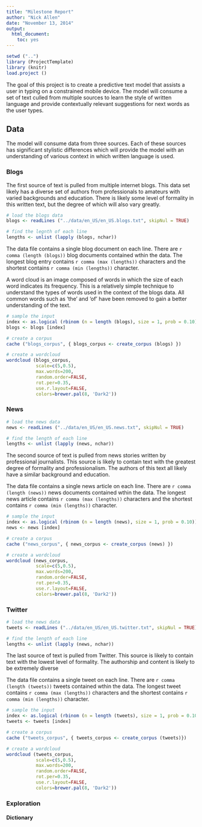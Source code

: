 ```yaml
---
title: "Milestone Report"
author: "Nick Allen"
date: "November 13, 2014"
output:
  html_document:
    toc: yes
---
```


```r
setwd ("..")
library (ProjectTemplate)
library (knitr)
load.project ()
```

The goal of this project is to create a predictive text model that assists a user in typing on a constrained mobile device.  The model will consume a set of text culled from multiple sources to learn the style of written language and provide contextually relevant suggestions for next words as the user types.

## Data

The model will consume data from three sources.  Each of these sources has significant stylistic differences which will provide the model with an understanding of various context in which written language is used.

### Blogs

The first source of text is pulled from multiple internet blogs.  This data set likely has a diverse set of authors from professionals to amateurs with varied backgrounds and education.  There is likely some level of formality in this written text, but the degree of which will also vary greatly.

```r
# load the blogs data
blogs <- readLines ("../data/en_US/en_US.blogs.txt", skipNul = TRUE)

# find the legnth of each line
lengths <- unlist (lapply (blogs, nchar))

```

The data file contains a single blog document on each line.  There are `r comma (length (blogs))` blog documents contained wthin the data.  The longest blog entry contains `r comma (max (lengths))` characters and the shortest contains  `r comma (min (lengths))` character.

A word cloud is an image composed of words in which the size of each word indicates its frequency.  This is a relatively simple technique to understand the types of words used in the context of the blogs data.  All common words such as 'the' and 'of' have been removed to gain a better understanding of the text.

```r

# sample the input
index <- as.logical (rbinom (n = length (blogs), size = 1, prob = 0.10))
blogs <- blogs [index]

# create a corpus
cache ("blogs_corpus", { blogs_corpus <- create_corpus (blogs) })
```

```r
# create a wordcloud
wordcloud (blogs_corpus, 
           scale=c(5,0.5), 
           max.words=200, 
           random.order=FALSE, 
           rot.per=0.35, 
           use.r.layout=FALSE, 
           colors=brewer.pal(8, 'Dark2'))
```

### News

```r
# load the news data
news <- readLines ("../data/en_US/en_US.news.txt", skipNul = TRUE)
```

```r
# find the length of each line
lengths <- unlist (lapply (news, nchar))
```

The second source of text is pulled from news stories written by professional journalists.  This source is likely to contain text with the greatest degree of formality and professionalism.  The authors of this text all likely have a similar background and education.

The data file contains a single news article on each line.  There are `r comma (length (news))` news documents contained wthin the data.  The longest news article contains `r comma (max (lengths))` characters and the shortest contains  `r comma (min (lengths))` character.

```r

# sample the input
index <- as.logical (rbinom (n = length (news), size = 1, prob = 0.10))
news <- news [index]

# create a corpus
cache ("news_corpus", { news_corpus <- create_corpus (news) })
```

```r
# create a wordcloud
wordcloud (news_corpus, 
           scale=c(5,0.5), 
           max.words=200, 
           random.order=FALSE, 
           rot.per=0.35, 
           use.r.layout=FALSE, 
           colors=brewer.pal(8, 'Dark2'))
```

### Twitter

```r
# load the news data
tweets <- readLines ("../data/en_US/en_US.twitter.txt", skipNul = TRUE)
```

```r
# find the length of each line
lengths <- unlist (lapply (news, nchar))
```

The last source of text is pulled from Twitter.  This source is likely to contain text with the lowest level of formality.  The authorship and content is likely to be extremely diverse

The data file contains a single tweet on each line.  There are `r comma (length (tweets))` tweets contained wthin the data.  The longest tweet contains `r comma (max (lengths))` characters and the shortest contains  `r comma (min (lengths))` character.

```r

# sample the input
index <- as.logical (rbinom (n = length (tweets), size = 1, prob = 0.10))
tweets <- tweets [index]

# create a corpus
cache ("tweets_corpus", { tweets_corpus <- create_corpus (tweets)})
```

```r
# create a wordcloud
wordcloud (tweets_corpus, 
           scale=c(5,0.5), 
           max.words=200, 
           random.order=FALSE, 
           rot.per=0.35, 
           use.r.layout=FALSE, 
           colors=brewer.pal(8, 'Dark2'))
```


### Exploration

#### Dictionary







